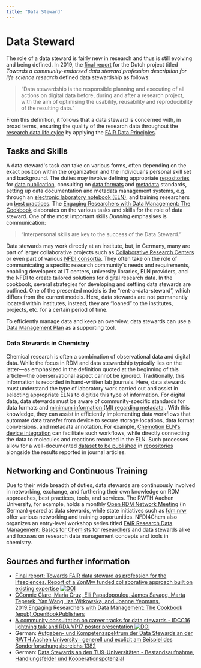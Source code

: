 ```yaml
---
title: "Data Steward"
---
```


# Data Steward

The role of a data steward is fairly new in research and thus is still evolving and being defined. In 2019, the [final report](https://doi.org/10.5281/zenodo.3474630) for the Dutch project titled *Towards a community-endorsed data steward profession description for life science research* defined data stewardship as follows:

> “Data stewardship is the responsible planning and executing of all actions on digital data before, during and after a research project, with the aim of optimising the usability, reusability and reproducibility of the resulting data.”

From this definition, it follows that a data steward is concerned with, in broad terms, ensuring the quality of the research data throughout the [research data life cylce](../40_topics/100_data_life_cycle.mdx) by applying the [FAIR Data Principles](../40_topics/01_fair.mdx).

## Tasks and Skills

A data steward's task can take on various forms, often depending on the exact position within the organization and the individual's personal skill set and background. The duties may involve defining appropriate [repositories](../40_topics/20_repositories.mdx) for [data publication](../30_data/60_data_publication.mdx), consulting on [data formats](../40_topics/40_format_standards.mdx) and [metadata](../40_topics/30_metadata.mdx) standards, setting up data documentation and metadata management systems, e.g. through an [electronic laboratory notebook (ELN)](../40_topics/10_eln.mdx), and training researchers on [best practices](../40_topics/60_best_practice.mdx). The [Engaging Researchers with Data Management: The Cookbook](https://www.openbookpublishers.com/product/1080) elaborates on the various tasks and skills for the role of data steward. One of the most important skills *Dunning* emphasises is communication:

> “Interpersonal skills are key to the success of the Data Steward.”

Data stewards may work directly at an institute, but, in Germany, many are part of larger collaborative projects such as [Collaborative Research Centers](https://www.dfg.de/en/research_funding/programmes/coordinated_programmes/collaborative_research_centres/) or even part of various [NFDI consortia](https://www.nfdi.de/?lang=en). They often take on the role of communicating a specific research community's needs and requirements, enabling developers at IT centers, university libraries, ELN providers, and the NFDI to create tailored solutions for digital research data. In the cookbook, several strategies for developing and settling data stewards are outlined. One of the presented models is the “rent-a-data-steward”, which differs from the current models. Here, data stewards are not permanently located within institutes, instead, they are “loaned” to the institutes, projects, etc. for a certain period of time.

To efficiently manage data and keep an overview, data stewards can use a [Data Management Plan](../30_data/10_dmp.mdx) as a supporting tool.

### Data Stewards in Chemistry

Chemical research is often a combination of observational data and digital data. While the focus in RDM and data stewardship typically lies on the latter—as emphasized in the definition quoted at the beginning of this article—the oberservational aspect cannot be ignored. Traditionally, this information is recorded in hand-written lab journals. Here, data stewards must understand the type of laboratory work carried out and assist in selecting appropriate ELNs to digitize this type of information. For digital data, data stewards must be aware of community-specific standards for data formats and [minimum information (MI) regarding metadata](../40_topics/30_metadata.mdx) . With this knowledge, they can assist in efficiently implementing data workflows that automate data transfer from device to secure storage locations, data format conversions, and metadata annotation. For example, [Chemotion ELN's device integration](https://www.chemotion.net/chemotionsaurus/docs/category/device-integration) can facilitate such workflows, while directly connecting the data to molecules and reactions recorded in the ELN. Such processes allow for a well-documented [dataset to be published](../30_data/60_data_publication.mdx) in [repositories](../40_topics/20_repositories.mdx) alongside the results reported in journal articles.

## Networking and Continuous Training

Due to their wide breadth of duties, data stewards are continuously involved in networking, exchange, and furthering their own knowledge on RDM approaches, best practices, tools, and services. The RWTH Aachen University, for example, holds a monthly [Open RDM Network Meeting](https://www.rwth-aachen.de/go/id/mkbr/file/9-6699/) (in German) geared at data stewards, while state initiatives such as [fdm.nrw](https://www.fdm.nrw/) offer various networking and training opportunities. NFDI4Chem also organizes an entry-level workshop series titled [FAIR Research Data Management: Basics for Chemists](https://www.nfdi4chem.de/index.php/event/workshop-fair-research-data-management-basics-for-chemists/) for [researchers](00_guide.mdx) and data stewards alike and focuses on research data management concepts and tools in chemistry.

## Sources and further information

- [Final report: Towards FAIR data steward as profession for the lifesciences. Report of a ZonMw funded collaborative approach built on existing expertise](https://doi.org/10.5281/zenodo.3474630) [![DOI](https://zenodo.org/badge/DOI/10.5281/zenodo.3474630.svg)](https://doi.org/10.5281/zenodo.3474630)
- [CConnie Clare, Maria Cruz, Elli Papadopoulou, James Savage, Marta Teperek, Yan Wang, Iza Witkowska, and Joanne Yeomans. 2019.Engaging Researchers with Data Management: The Cookbook (epub).OpenBookPublishers](https://doi.org/10.11647/OBP.0185)
- [A community consultation on career tracks for data stewards - IDCC16 lightning talk and RDA VP17 poster presentation ![DOI](https://zenodo.org/badge/DOI/10.5281/zenodo.4707028.svg)](https://doi.org/10.5281/zenodo.4707028)
- German: [Aufgaben- und Kompetenzspektrum der Data Stewards an der RWTH Aachen University : generell und explizit am Beispiel des Sonderforschungsbereichs 1382](https://doi.org/10.17192/bfdm.2021.3.8352)
- German: [Data Stewards an den TU9-Universitäten - Bestandsaufnahme, Handlungsfelder und Kooperationspotenzial](https://doi.org/10.17192/bfdm.2022.1.8364)